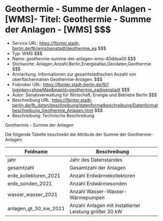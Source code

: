 # Geothermie - Summe der Anlagen - [WMS]- Titel: Geothermie - Summe der Anlagen - [WMS] $$$
- Service URL: https://fbinter.stadt-berlin.de/fb/wms/senstadt/geothermie_ea $$$
- Typ: WMS $$$
- Name: geothermie-summe-der-anlagen-wms-40ddea00 $$$
- Stichworte: Anlagen,Anzahl,Berlin,Energieatlas,Geodaten,Geothermie $$$
- Anmerkung: Informationen zur gesamtstädtischen Anzahl von oberflächennahen Geothermie-Anlagen. $$$
- Fisbroker URL: https://fbinter.stadt-berlin.de/fb?loginkey=showMap&mapId=geothermie_ea@senstadt $$$
- Autor: Senatsverwaltung für Wirtschaft, Energie und Betriebe Berlin $$$
- Beschreibung URL: https://fbinter.stadt-berlin.de/fb_daten/beschreibung/datenformatbeschreibung/Datenformatbeschreibung_Geothermie_Anlagen.html $$$
- Beschreibung: Technische Beschreibung 

Geothermie - Summe der Anlagen

Die folgende Tabelle beschreibt die Attribute der Summe der Geothermie-Anlagen:

| **Feldname**              | **Beschreibung**                                       |
| ------------------------- | ------------------------------------------------------ |
| jahr                      | Jahr des Datenstandes                                  |
| gesamtzahl                | Gesamtzahl der Anlagen                                 |
| erde\_kollektoren\_2021   | Anzahl Erdwärmekollektoren                             |
| erde\_sonden\_2021        | Anzahl Erdwärmesonden                                  |
| wasser\_wasser\_2021      | Anzahl Wasser-Wasser-Wärmepumpen                       |
| anlagen\_gt\_30\_kw\_2021 | Anzahl Anlagen mit installierter Leistung größer 30 kW | $$$
